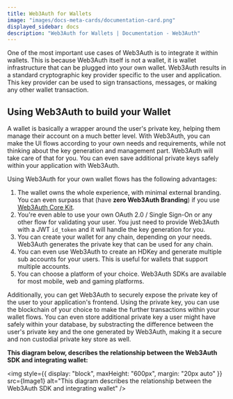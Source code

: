 ```yaml
---
title: Web3Auth for Wallets
image: "images/docs-meta-cards/documentation-card.png"
displayed_sidebar: docs
description: "Web3Auth for Wallets | Documentation - Web3Auth"
---
```



One of the most important use cases of Web3Auth is to integrate it within wallets. This is because Web3Auth itself is not a wallet, it is wallet
infrastructure that can be plugged into your own wallet. Web3Auth results in a standard cryptographic key provider specific to the user and
application. This key provider can be used to sign transactions, messages, or making any other wallet transaction.

## Using Web3Auth to build your Wallet

A wallet is basically a wrapper around the user's private key, helping them manage their account on a much better level. With Web3Auth, you can make
the UI flows according to your own needs and requirements, while not thinking about the key generation and management part. Web3Auth will take care of
that for you. You can even save additional private keys safely within your application with Web3Auth.

Using Web3Auth for your own wallet flows has the following advantages:

1. The wallet owns the whole experience, with minimal external branding. You can even surpass that (have **zero Web3Auth Branding**) if you use
   [Web3Auth Core Kit](/core-kit/introduction).
2. You're even able to use your own OAuth 2.0 / Single Sign-On or any other flow for validating your user. You just need to provide Web3Auth with a
   JWT `id_token` and it will handle the key generation for you.
3. You can create your wallet for any chain, depending on your needs. Web3Auth generates the private key that can be used for any chain.
4. You can even use Web3Auth to create an HDKey and generate multiple sub accounts for your users. This is useful for wallets that support multiple
   accounts.
5. You can choose a platform of your choice. Web3Auth SDKs are available for most mobile, web and gaming platforms.

Additionally, you can get Web3Auth to securely expose the private key of the user to your application's frontend. Using the private key, you can use
the blockchain of your choice to make the further transactions within your wallet flows. You can even store additional private key a user might have
safely within your database, by substracting the difference between the user's private key and the one generated by Web3Auth, making it a secure and
non custodial private key store as well.

**This diagram below, describes the relationship between the Web3Auth SDK and integrating wallet:**

<img
  style={{ display: "block", maxHeight: "600px", margin: "20px auto" }}
  src={Image1}
  alt="This diagram describes the relationship between the Web3Auth SDK and integrating wallet"
/>
